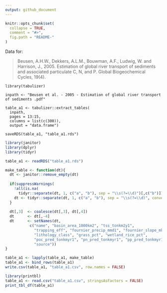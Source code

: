 ```yaml
---
output: github_document
---
```


<!-- README.md is generated from README.Rmd. Please edit that file -->

```r
knitr::opts_chunk$set(
  collapse = TRUE,
  comment = "#>",
  fig.path = "README-"
)
```

Data for:

> Beusen, A.H.W., Dekkers, A.L.M., Bouwman, A.F., Ludwig, W. and Harrison, J., 2005. Estimation of global river transport of sediments and associated particulate C, N, and P. Global Biogeochemical Cycles, 19(4).

```{reval=FALSE, echo=FALSE}
library(tabulizer)

inpath <- "Beusen et al. - 2005 - Estimation of global river transport of sediments .pdf"

table_a1 <- tabulizer::extract_tables(
  inpath,
  pages = 13:15,
  columns = list(c(300)),
  output = "data.frame")

saveRDS(table_a1, "table_a1.rds")
```

```r
library(janitor)
library(dplyr)
library(tidyr)

table_a1 <- readRDS("table_a1.rds")

make_table <- function(dt){
  dt <- janitor::remove_empty(dt)
  
  if(suppressWarnings(
    !all(is.na(
      tidyr::separate(dt, 1, c("a", "b"), sep = "\\s(?=\\d)")[,c("b")])))){
    dt <- tidyr::separate(dt, 1, c("a", "b"), sep = "\\s(?=\\d)", convert = TRUE)
  }
  
  dt[,3]  <- coalesce(dt[,3], dt[,4])
  dt      <- dt[,-4]
  dt      <- setNames(dt, 
           c("name", "basin_area_1000km2", "tss_tonkm2y1", 
             "trapping_eff", "fournier_precip_mmd1", "fournier_slope_mkm1",
             "lithology_class", "grass_pct", "wetland_rice_pct", 
             "poc_pred_tonkmyr1", "pn_pred_tonkmyr1", "pp_pred_tonkmyr1", 
             "source"))
}

table_a1 <- lapply(table_a1, make_table)
table_a1 <- bind_rows(table_a1)
write.csv(table_a1, "table_a1.csv", row.names = FALSE)
```

```r
library(printbl)
table_a1 <- read.csv("table_a1.csv", stringsAsFactors = FALSE)
print_tbl_df(table_a1)
```
